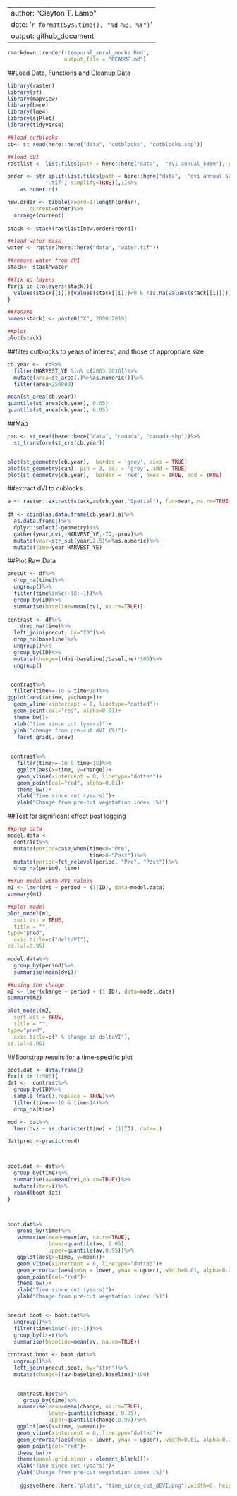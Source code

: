 
---
author: "Clayton T. Lamb"
date: '`r format(Sys.time(), "%d %B, %Y")`'
output: github_document
---
```r
rmarkdown::render('temporal_seral_mechs.Rmd',
                  output_file = "README.md")
```

##Load Data, Functions and Cleanup Data
```r
library(raster)
library(sf)
library(mapview)
library(here)
library(lme4)
library(sjPlot)
library(tidyverse)

##load cutblocks
cb<- st_read(here::here("data", "cutblocks", "cutblocks.shp"))

##load dVI
rastlist <- list.files(path = here::here("data",  "dvi_annual_500m"), pattern='.tif', all.files=TRUE, full.names=TRUE)

order <- str_split(list.files(path = here::here("data",  "dvi_annual_500m"), pattern='.tif', all.files=TRUE),
            ".tif", simplify=TRUE)[,1]%>%
    as.numeric()

new.order <- tibble(reord=1:length(order),
       current=order)%>%
  arrange(current)
  
stack <- stack(rastlist[new.order$reord])

##load water mask
water <- raster(here::here("data", "water.tif"))

##remove water from dVI
stack<- stack*water

##fix up layers
for(i in 1:nlayers(stack)){
  values(stack[[i]])[values(stack[[i]])<0 & !is.na(values(stack[[i]]))] <- 0
}

##rename
names(stack) <- paste0("X", 2000:2019)

##plot
plot(stack)
```

##filter cutblocks to years of interest, and those of appropriate size
```r
cb.year <-  cb%>%
  filter(HARVEST_YE %in% c(2003:2016))%>%
  mutate(area=st_area(.)%>%as.numeric())%>%
  filter(area>250000)

mean(st_area(cb.year))
quantile(st_area(cb.year), 0.05)
quantile(st_area(cb.year), 0.95)
```
##Map
```r
can <- st_read(here::here("data", "canada", "canada.shp"))%>%
  st_transform(st_crs(cb.year))


plot(st_geometry(cb.year),  border = 'grey', axes = TRUE)
plot(st_geometry(can), pch = 3, col = 'grey', add = TRUE)
plot(st_geometry(cb.year),  border = 'red', axes = TRUE, add = TRUE)
```

##extract dVI to cublocks
```r
a <- raster::extract(stack,as(cb.year,"Spatial"), fun=mean, na.rm=TRUE, method="simple",df=TRUE)
    
df <- cbind(as.data.frame(cb.year),a)%>%
  as.data.frame()%>%
  dplyr::select(-geometry)%>%
  gather(year,dvi,-HARVEST_YE,-ID,-prov)%>%
  mutate(year=str_sub(year,2,5)%>%as.numeric)%>%
  mutate(time=year-HARVEST_YE)
```


##Plot Raw Data
```r
precut <- df%>%
  drop_na(time)%>%
  ungroup()%>%
  filter(time%in%c(-10:-1))%>%
  group_by(ID)%>%
  summarise(baseline=mean(dvi, na.rm=TRUE))
  
contrast <- df%>%
    drop_na(time)%>%
  left_join(precut, by="ID")%>%
  drop_na(baseline)%>%
  ungroup()%>%
  group_by(ID)%>%
  mutate(change=((dvi-baseline)/baseline)*100)%>%
  ungroup()


 contrast%>%
  filter(time>=-10 & time<18)%>%
ggplot(aes(x=time, y=change))+
  geom_vline(xintercept = 0, linetype="dotted")+
  geom_point(col="red", alpha=0.01)+
  theme_bw()+
  xlab("time since cut (years)")+
  ylab("change from pre-cut dVI (%)")+
   facet_grid(.~prov)
 
 
 contrast%>%
   filter(time>=-10 & time<18)%>%
   ggplot(aes(x=time, y=change))+
   geom_vline(xintercept = 0, linetype="dotted")+
   geom_point(col="red", alpha=0.01)+
   theme_bw()+
   xlab("Time since cut (years)")+
   ylab("Change from pre-cut vegetation index (%)")


```

##Test for significant effect post logging
```r

##prep data
model.data <-
  contrast%>%
  mutate(period=case_when(time<0~"Pre",
                          time>0~"Post"))%>%
  mutate(period=fct_relevel(period, "Pre", "Post"))%>%
  drop_na(period, time)

##run model with dVI values
m1 <- lmer(dvi ~ period + (1|ID), data=model.data)
summary(m1)

##plot model
plot_model(m1,
  sort.est = TRUE,
  title = "",
type="pred",
  axis.title=c("deltaVI"),
ci.lvl=0.95)

model.data%>%
  group_by(period)%>%
  summarise(mean(dvi))

##using the change
m2 <- lmer(change ~ period + (1|ID), data=model.data)
summary(m2)

plot_model(m2,
  sort.est = TRUE,
  title = "",
type="pred",
  axis.title=c(" % change in deltaVI"),
ci.lvl=0.95)
```


##Bootstrap results for a time-specific plot
```r
boot.dat <- data.frame()
for(i in 1:500){
dat <-  contrast%>%
  group_by(ID)%>%
  sample_frac(1,replace = TRUE)%>%
  filter(time>=-10 & time<14)%>%
  drop_na(time)

mod <- dat%>%
  lmer(dvi ~ as.character(time) + (1|ID), data=.)

dat$pred <-predict(mod)



boot.dat <- dat%>%
  group_by(time)%>%
  summarise(av=mean(dvi,na.rm=TRUE))%>%
  mutate(iter=i)%>%
  rbind(boot.dat)
}



boot.dat%>%
   group_by(time)%>%
   summarise(mean=mean(av, na.rm=TRUE),
             lower=quantile(av, 0.05),
             upper=quantile(av,0.95))%>%
   ggplot(aes(x=time, y=mean))+
   geom_vline(xintercept = 0, linetype="dotted")+
   geom_errorbar(aes(ymin = lower, ymax = upper), width=0.01, alpha=0.2)+
   geom_point(col="red")+
   theme_bw()+
   xlab("Time since cut (years)")+
   ylab("Change from pre-cut vegetation index (%)")


precut.boot <- boot.dat%>%
  ungroup()%>%
  filter(time%in%c(-10:-1))%>%
  group_by(iter)%>%
  summarise(baseline=mean(av, na.rm=TRUE))
  
contrast.boot <- boot.dat%>%
  ungroup()%>%
  left_join(precut.boot, by="iter")%>%
  mutate(change=((av-baseline)/baseline)*100)

  
   contrast.boot%>%
     group_by(time)%>%
   summarise(mean=mean(change, na.rm=TRUE),
             lower=quantile(change, 0.05),
             upper=quantile(change,0.95))%>%
   ggplot(aes(x=time, y=mean))+
   geom_vline(xintercept = 0, linetype="dotted")+
   geom_errorbar(aes(ymin = lower, ymax = upper), width=0.01, alpha=0.2)+
   geom_point(col="red")+
   theme_bw()+
   theme(panel.grid.minor = element_blank())+
   xlab("Time since cut (years)")+
   ylab("Change from pre-cut vegetation index (%)")
   
    ggsave(here::here("plots", "time_since_cut_dEVI.png"),width=6, height=4)


```
